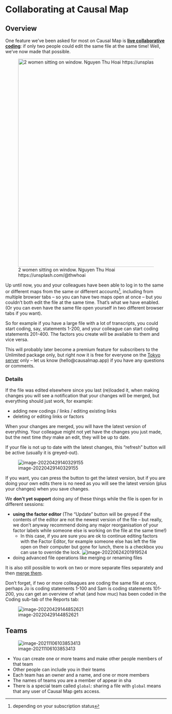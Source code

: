 # Collaborating at Causal Map

## Overview{#xcollaboration}

One feature we've been asked for most on Causal Map is **[live collaborative coding](https://guide.causalmap.app/collaborating-at-causal-map.html#details)**: if only two people could edit the same file at the same time! Well, we've now made that possible.

![2 women sitting on window. Nguyen Thu Hoai https://unsplash.com/@thwhoai](_assets/photo-1580408377065-1da9909a26baixlib=rb-1.2.jpeg){width=650}

Up until now, you and your colleagues have been able to log in to the same or different maps from the same or different accounts^[depending on your subscription status], including from multiple browser tabs -- so you can have two maps open at once -- but you couldn't both edit the file at the same time. That's what we have enabled. (Or you can even have the same file open yourself in two different browser tabs if you want). 

So for example if you have a large file with a lot of transcripts, you could start coding, say, statements 1-200, and your colleague can start coding statements 201-400. The factors you create will be available to them and vice versa. 

This will probably later become a premium feature for subscribers to the Unlimited package only, but right now it is free for everyone on the [Tokyo server](https://causalmap.shinyapps.io/tokyo/) only -- let us know (hello@causalmap.app) if you have any questions or comments. 

### Details

If the file was edited elsewhere since you last (re)loaded it, when making changes you will see a notification that your changes will be merged, but everything should just work, for example:

- adding new codings / links / editing existing links 
- deleting or editing links or factors

When your changes are merged, you will have the latest version of everything. Your colleague might not yet have the changes you just made, but the next time *they* make an edit, they will be up to date.

If your file is not up to date with the latest changes, this "refresh" button will be active (usually it is greyed-out). 

![image-20220429140329155](_assets/image-20220429140329155.png)

If you want, you can press the button to get the latest version, but if you are doing your own edits there is no need as you will see the latest version (plus your changes) when you save changes.

We **don't yet support** doing any of these things while the file is open for in different sessions:

- **using the factor editor** (The "Update" button will be greyed if the contents of the editor are not the newest version of the file -- but really, we don't anyway recommend doing any major reorganisation of your factor labels while someone else is working on the file at the same time!)
  - In this case, if you are sure you are ok to continue editing factors with the Factor Editor, for example someone else has left the file open on their computer but gone for lunch, there is a checkbox you can use to override the lock. ![image-20220624201919524](_assets/image-20220624201919524.png)

- doing advanced file operations like merging or renaming files

It is also still possible to work on two or more separate files separately and then [merge them](xmerging-files).

Don't forget, if two or more colleagues are coding the same file at once, perhaps Jo is coding statements 1-100 and Sam is coding statements 101-200, you can get an overview of what (and how muc) has been coded in the Coding sub-tab of the Reports tab:

![image-20220429144852621](_assets/image-20220429144852621.png)





## Teams

![image-20211106103853413](_assets/image-20211106103853413.png)

- You can create one or more teams and make other people members of that team
- Other people can include you in their teams
- Each team has an owner and a name, and one or more members
- The names of teams you are a member of appear in sha
- There is a special team called `global`: sharing a file with `global` means that any user of Causal Map gets access.

